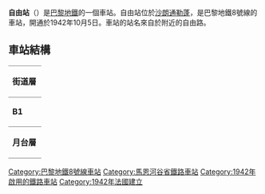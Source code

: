 {{expand|time=2016-03-09T01:54:58+00:00}}
{{unreferenced|time=2016-03-09T01:54:58+00:00}}
{{Infobox station
| name                = 自由站
| symbol_location     = paris
| symbol              = m
| symbol2             = 
| type                = [[巴黎地鐵|巴黎地鐵]]車站
| image               = [[File:Liberte3.JPG|275px]]
| alt                 = 
| caption             = 
| other_name          = 
| address             = [[沙朗通勒蓬|沙朗通勒蓬]]
| borough             = [[法蘭西島|法蘭西島]]
| country             = 法國
| iso_region          = FR_scale:2000
| coordinates_display = title
| coordinates_format  = dms
| latd  = 48.825882| latm  = | lats  = | latNS  = 
| longd = 2.407022| longm = | longs = | longEW = 
| coordinates         = 
| owned               = [[RATP|RATP]]
| operator            = [[RATP|RATP]]
| line                = 
| disabled            = 
| zone                = 1
| opened              = {{Start-date|1942年10月5日}}
| closed              = <!-- {{End date|YYYY|MM|DD|df=y}} -->
| services            = 
| map_type            = France Paris
}}
'''自由站'''（{{lang-fr|Liberté}}）是[[巴黎地鐵|巴黎地鐵]]的一個車站。自由站位於[[沙朗通勒蓬|沙朗通勒蓬]]，是巴黎地鐵8號線的車站，開通於1942年10月5日。車站的站名來自於附近的自由路。
== 車站結構 ==
{| border=0 cellspacing=0 cellpadding=3
|style="border-bottom:solid 1px gray;border-top:solid 1px gray;" width=50 valign=top|'''街道層'''
|-
|style="border-bottom:solid 1px gray;border-top:solid 1px gray;" width=50 valign=top|'''B1'''
|style="border-top:solid 1px gray;border-bottom:solid 1px gray;" width=100 valign=top|月台連接夾層
|-
|style="border-bottom:solid 1px gray;" width=50 rowspan=4 valign=top|'''月台層'''
|style="border-top:solid 1px gray;border-right:solid 2px black;border-left:solid 2px black;border-bottom:solid 2px black;" colspan=2|<center><small>[[側式月台|側式月台]]，右側開門</small></center>
|-
|style="border-bottom:solid 1px gray;" width=150|往巴拉
|style="border-bottom:solid 1px gray;" width=450|{{arrow|L}} [[File:Metro-M.svg|16x16px]][[File:Paris_Metro_8.svg|16x16px]]往[[巴拉站|巴拉]]<small>（[[沙朗通門站|沙朗通門]]）</small>
|-
|往湖之角
|{{arrow|R}} [[File:Metro-M.svg|16x16px]][[File:Paris_Metro_8.svg|16x16px]]往[[湖之角站|湖之角]]<small>（[[沙朗通學校站|沙朗通學校]]）</small>
|-
|style="border-top:solid 2px black;border-right:solid 2px black;border-left:solid 2px black;border-bottom:solid 1px gray;" colspan=2|<center><small>[[側式月台|側式月台]]，右側開門</small></center>
|}

{{巴黎地鐵8號線}}

{{DEFAULTSORT:Liberté}}
[[Category:巴黎地鐵8號線車站|Category:巴黎地鐵8號線車站]]
[[Category:馬恩河谷省鐵路車站|Category:馬恩河谷省鐵路車站]]
[[Category:1942年啟用的鐵路車站|Category:1942年啟用的鐵路車站]]
[[Category:1942年法國建立|Category:1942年法國建立]]